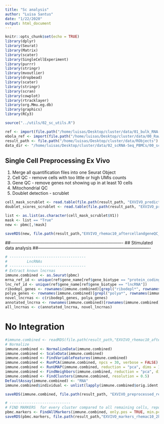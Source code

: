 ```yaml
---
title: "Sc analysis"
author: "Luisa Santus"
date: "1/22/2020"
output: html_document
---
```


```r
knitr::opts_chunk$set(echo = TRUE)
library(dplyr)
library(Seurat)
library(Matrix)
library(scater)
library(SingleCellExperiment)
library(purrr)
library(stringr)
library(mvoutlier)
library(dropbead)
library(scater)
library(stringr)
library(scran)
library(cowplot)
library(rtracklayer)
library(org.Mmu.eg.db)
library(graphics)
library(RCy3)

source("../utils/02_sc_utils.R")

ref <- import(file.path("/home/luisas/Desktop/cluster/data/01_bulk_RNA-Seq_lncRNAs_annotation/03_novel_lncRNAs_list/rheMac10_EBOV_and_novel_genenames.gtf"))
ebola_ref <- import(file.path("/home/luisas/Desktop/cluster/data/00_RawData/pardis_shared_data/sabeti-txnomics/shared-resources/HISAT2/EBOV-Kikwit/KU182905.1.gtf"))
result_path <- file.path("/home/luisas/Desktop/cluster/data/RObjects")
data_dir <- "/home/luisas/Desktop/cluster/data/02_scRNA-Seq_PBMCs/00_scRNA-Seq_exVivo_rhemac10/04_DigitalExpressionMatrix_OK"
```

## Single Cell Preprocessing Ex Vivo 

1. Merge all quantification files into one Seurat Object 
2. Cell QC - remove cells with too little or high UMIs counts
3. Gene QC - remove genes not showing up in at least 10 cells
4. Mitochondrial QC 
5. Doublet detection - scrublet 



```r
cell_mask_scrublet <- read.table(file.path(result_path, "EXVIVO_predicted_doublet_mask.mtx"))
doublet_scores_scrublet <- read.table(file.path(result_path, "EXVIVO_predicted_doublet_scores.txt"))

list <- as.list(as.character(cell_mask_scrublet$V1))
mask <- list == "True"
new <- pbmc[,!mask]

saveRDS(new, file.path(result_path,"EXVIVO_rhemac10_aftercellandgeneQC_afterScrublet.rds"))
```

##-------------------------------------------------------------------------------
##                         Stimulated data analysis 
##-------------------------------------------------------------------------------
```r
# -----------------------------------
#         LncRNAs
# -----------------------------------
# Extract known lncrnas 
immune.combined <- as.Seurat(pbmc)
mrna_ref_id <- unique(ref$gene_name[ref$gene_biotype == "protein_coding"])
lnc_ref_id <- unique(ref$gene_name[ref$gene_biotype == "lncRNA"])
ribodepl_genes <- rownames(immune.combined)[grepl("ribodepl*", rownames(immune.combined))]
polya_genes <- rownames(immune.combined)[grepl("polya*", rownames(immune.combined))]
novel_lncrnas <- c(ribodepl_genes, polya_genes)
annotated_lncrna <- rownames(immune.combined)[rownames(immune.combined) %in% str_replace_all(lnc_ref_id, "_" , "-")]
all_lncrnas <- c(annotated_lncrna, novel_lncrnas)
```


# No Integration 


```r
#immune.combined <- readRDS(file.path(result_path,"EXVIVO_rhemac10_aftercellandgeneQC_afterScrublet.rds"))
# Normalize 
immune.combined <- NormalizeData(immune.combined)
immune.combined <- ScaleData(immune.combined)
immune.combined <- FindVariableFeatures(immune.combined)
immune.combined <- RunPCA(immune.combined, npcs = 30, verbose = FALSE)
immune.combined <- RunUMAP(immune.combined, reduction = "pca", dims = 1:20)
immune.combined <- FindNeighbors(immune.combined, reduction = "pca", dims = 1:20)
immune.combined <- FindClusters(immune.combined, resolution = 0.5)
DefaultAssay(immune.combined) <- "RNA"
immune.combined$individual <- unlist(lapply(immune.combined$orig.ident, function(x) paste(unlist(str_split(x, "-")[[1]][1]))))

saveRDS(immune.combined, file.path(result_path, "EXVIVO_preprocessed_ready.rds"))

# ----------------------------
# FIND MARKERS  for every cluster compared to all remaining cells, report only the positive ones
pbmc.markers <- FindAllMarkers(immune.combined, only.pos = TRUE, min.pct = 0.25, logfc.threshold = 0.25)
saveRDS(pbmc.markers, file.path(result_path,"EXVIVO_markers_rhemac10_2k.rds"))

```


